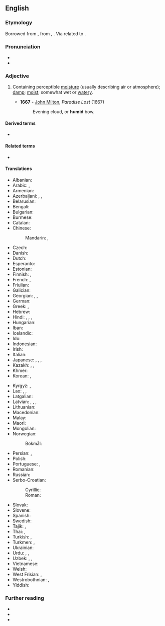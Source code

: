 ==English==

===Etymology===
Borrowed from {{der|en|fro|humide}}, from {{der|en|la|humidus}}, {{m|la|umidus|t=moist}}. Via {{der|en|ine-pro|*wegʷ-|t=wet}} related to {{cog|en|weaky}}.

===Pronunciation===
* {{IPA|en|/ˈhjuːmɪd/}}
* {{audio|en|en-us-humid.ogg|Audio (US)}}

===Adjective===
{{en-adj|humider}}

# Containing perceptible [[moisture]] (usually describing air or atmosphere); [[damp]]; [[moist]]; somewhat wet or [[watery]].
#: {{syn|en|damp|moist}}
#: {{ux|en|'''humid''' earth}}
#* '''1667''' - [[w:John Milton|John Milton]], ''Paradise Lost'' (1667)
#*: Evening cloud, or '''humid''' bow.

====Derived terms====
* {{l|en|humidor}}

====Related terms====
* {{l|en|humidity}}

====Translations====
{{trans-top|slightly wet}}
* Albanian: {{t+|sq|lagësht|alt=i lagësht}}
* Arabic: {{t|ar|رَطْب}}, {{t|ar|رَطِب}}
* Armenian: {{t+|hy|խոնավ}}
* Azerbaijani: {{t|az|rütubətli}}, {{t+|az|nəm}}, {{t|az|nəmli}}
* Belarusian: {{t|be|вільго́тны}}
* Bengali: {{t|bn|আর্দ্র}}
* Bulgarian: {{t+|bg|вла́жен}}
* Burmese: {{t+|my|စိုထိုင်း}}
* Catalan: {{t+|ca|humit}}
* Chinese:
*: Mandarin: {{t+|cmn|濕|sc=Hani}}, {{t+|cmn|湿|tr=shī|sc=Hani}}
* Czech: {{t+|cs|vlhký}}
* Danish: {{t+|da|fugtig}}
* Dutch: {{t+|nl|vochtig}}
* Esperanto: {{t|eo|humida}}
* Estonian: {{t|et|niiske}}
* Finnish: {{t+|fi|kostea}}, {{t|fi|humidi}}
* French: {{t+|fr|mouillé}}, {{t+|fr|humide}}
* Friulian: {{t|fur|umid}}
* Galician: {{t+|gl|húmido}}
* Georgian: {{t|ka|ნესტიანი}}, {{t|ka|ნოტიო}}, {{t|ka|ტენიანი}}
* German: {{t+|de|feucht}}
* Greek: {{t+|el|υγρός}}, {{t+|el|νοτερός}}
* Hebrew: {{t+|he|לַח|tr=lakh}}
* Hindi: {{t+|hi|नम}}, {{t+|hi|गीला}}, {{t+|hi|आर्द्र}}, {{t+|hi|तर}}
* Hungarian: {{t+|hu|nyirkos}}
* Iban: {{t|iba|embap}}
* Icelandic: {{t+|is|rakur}}
* Ido: {{t+|io|humida}}
* Indonesian: {{t+|id|lembap}}
* Irish: {{t|ga|taisíoch}}
* Italian: {{t+|it|umido}}
* Japanese: {{t|ja|[[湿気]]の[[多い]]|tr=しっけのおおい, shikke no ōi|sc=Jpan}}, {{t|ja|蒸し暑い|tr=むしあつい, mushiatsui|sc=Jpan}}, {{t|ja|湿っぽい|tr=しめっぽい, shimeppoi}}, {{t+|ja|湿る|tr=しめった, shimetta|alt=湿った}}
* Kazakh: {{t+|kk|дымқыл}}, {{t+|kk|сулы}}, {{t+|kk|ылғал}}
* Khmer: {{t+|km|សើម}}
* Korean: {{t|ko|[[습기]]가 [[많다]]}}, {{t+|ko|축축하다}}
{{trans-mid}}
* Kyrgyz: {{t+|ky|нымдуу}}, {{t|ky|жаан-чачындуу}}
* Lao: {{t|lo|ຊຸ່ມ}}, {{t|lo|ຈື້ນ}}, {{t|lo|ປຽກ}}
* Latgalian: {{t|ltg|volgons}}
* Latvian: {{t|lv|mitrs}}, {{t|lv|mikls}}, {{t|lv|valgs}}, {{t|lv|valgans}}
* Lithuanian: {{t|lt|drėgnas}}
* Macedonian: {{t|mk|влажен}}
* Malay: {{t|ms|lembap}}
* Maori: {{t|mi|haitutu}}
* Mongolian: {{t+|mn|чийглэг}}
* Norwegian:
*: Bokmål: {{t|nb|fuktig}}
* Persian: {{t+|fa|مرطوب|tr=martub}}, {{t+|fa|تر|tr=tar}}
* Polish: {{t+|pl|wilgotny}}
* Portuguese: {{t+|pt|úmido}}, {{t+|pt|húmido}}
* Romanian: {{t+|ro|umed}}
* Russian: {{t+|ru|вла́жный}}
* Serbo-Croatian:
*: Cyrillic: {{t|sh|вла̏жан}}
*: Roman: {{t+|sh|vlȁžan}}
* Slovak: {{t|sk|vlhký}}
* Slovene: {{t+|sl|vlažen}}
* Spanish: {{t+|es|húmedo}}
* Swedish: {{t+|sv|fuktig}}
* Tajik: {{t|tg|мартуб}}, {{t+|tg|тар}}
* Thai: {{t+|th|ชื้น}}, {{t+|th|เปียก}}
* Turkish: {{t+|tr|nemli}}, {{t+|tr|rutubetli}}
* Turkmen: {{t|tk|dymyk}}, {{t|tk|yzgarly}}
* Ukrainian: {{t|uk|воло́гий}}
* Urdu: {{t|ur|نم|tr=nam}}, {{t|ur|گیلا|tr=gīlā}}, {{t|ur|تر‎|tr=tar}}
* Uzbek: {{t+|uz|nam}}, {{t+|uz|hoʻl}}, {{t+|uz|zax}}
* Vietnamese: {{t+|vi|ẩm}}
* Welsh: {{t+|cy|llaith}}
* West Frisian: {{t|fy|fochtich}}, {{t|fy|damp}}
* Westrobothnian: {{t|gmq-bot|devu}}, {{t|gmq-bot|devø}}
* Yiddish: {{t|yi|פֿײַכט}}
{{trans-bottom}}

===Further reading===
* {{R:Webster 1913}}
* {{R:Century 1911}}
* {{R:OneLook}}